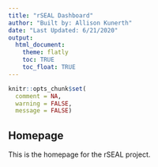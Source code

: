 ```yaml
---
title: "rSEAL Dashboard"
author: "Built by: Allison Kunerth"
date: "Last Updated: 6/21/2020"
output: 
  html_document:
    theme: flatly
    toc: TRUE
    toc_float: TRUE
---
```

```r
knitr::opts_chunk$set(
  comment = NA,
  warning = FALSE,
  message = FALSE)
```


## Homepage

This is the homepage for the rSEAL project.
